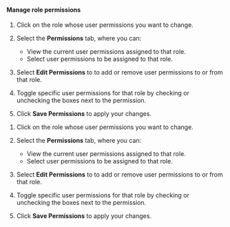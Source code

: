 :::: {.content-visible unless-format="revealjs"}
#### Manage role permissions

1. Click on the role whose user permissions you want to change.

1. Select the **Permissions** tab, where you can: 

      - View the current user permissions assigned to that role.
      - Select user permissions to be assigned to that role.

1. Select **Edit Permissions** to to add or remove user permissions to or from that role.

1. Toggle specific user permissions for that role by checking or unchecking the boxes next to the permission. 

1. Click **Save Permissions** to apply your changes.
::::

:::: {.content-hidden unless-format="revealjs"}
1. Click on the role whose user permissions you want to change.

1. Select the **Permissions** tab, where you can: 

      - View the current user permissions assigned to that role.
      - Select user permissions to be assigned to that role.

1. Select **Edit Permissions** to to add or remove user permissions to or from that role. 

1. Toggle specific user permissions for that role by checking or unchecking the boxes next to the permission. 

1. Click **Save Permissions** to apply your changes. 
::::